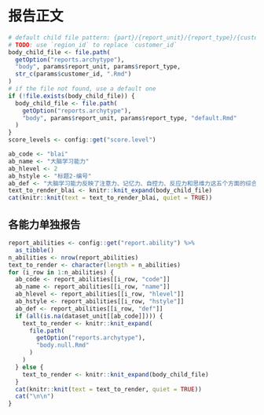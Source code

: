 # 报告正文

```r
# default child file pattern: {part}/{report_unit}/{report_type}/{customer_id}
# TODO: use `region_id` to replace `customer_id`
body_child_file <- file.path(
  getOption("reports.archytype"),
  "body", params$report_unit, params$report_type,
  str_c(params$customer_id, ".Rmd")
)
# if the file not found, use a default one
if (!file.exists(body_child_file)) {
  body_child_file <- file.path(
    getOption("reports.archytype"),
    "body", params$report_unit, params$report_type, "default.Rmd"
  )
}
score_levels <- config::get("score.level")
```

```r
ab_code <- "blai"
ab_name <- "大脑学习能力"
ab_hlevel <- 2
ab_hstyle <- "标题2-编号"
ab_def <- "大脑学习能力反映了注意力、记忆力、自控力、反应力和思维力这五个方面的综合水平，分数越高代表大脑学习能力的综合发展水平越高。"
text_to_render_blai <- knitr::knit_expand(body_child_file)
cat(knitr::knit(text = text_to_render_blai, quiet = TRUE))
```

::: {custom-style="标题2-编号-换页"}
## 各能力单独报告
:::

```r
report_abilities <- config::get("report.ability") %>%
  as_tibble()
n_abilities <- nrow(report_abilities)
text_to_render <- character(length = n_abilities)
for (i_row in 1:n_abilities) {
  ab_code <- report_abilities[[i_row, "code"]]
  ab_name <- report_abilities[[i_row, "name"]]
  ab_hlevel <- report_abilities[[i_row, "hlevel"]]
  ab_hstyle <- report_abilities[[i_row, "hstyle"]]
  ab_def <- report_abilities[[i_row, "def"]]
  if (all(is.na(dataset_unit[[ab_code]]))) {
    text_to_render <- knitr::knit_expand(
      file.path(
        getOption("reports.archytype"),
        "body.null.Rmd"
      )
    )
  } else {
    text_to_render <- knitr::knit_expand(body_child_file)
  }
  cat(knitr::knit(text = text_to_render, quiet = TRUE))
  cat("\n\n")
}
```

